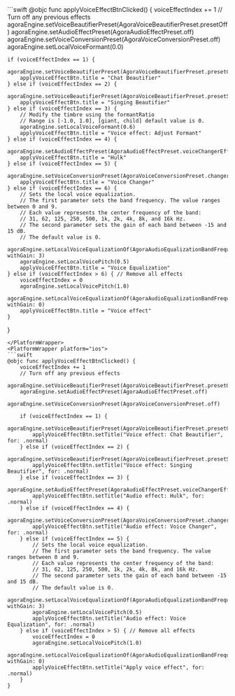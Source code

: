 <PlatformWrapper platform="macos">
```swift
@objc func applyVoiceEffectBtnClicked() {
    voiceEffectIndex += 1
    // Turn off any previous effects
    agoraEngine.setVoiceBeautifierPreset(AgoraVoiceBeautifierPreset.presetOff)
    agoraEngine.setAudioEffectPreset(AgoraAudioEffectPreset.off)
    agoraEngine.setVoiceConversionPreset(AgoraVoiceConversionPreset.off)
    agoraEngine.setLocalVoiceFormant(0.0)

    if (voiceEffectIndex == 1) {
        agoraEngine.setVoiceBeautifierPreset(AgoraVoiceBeautifierPreset.presetChatBeautifierMagnetic)
        applyVoiceEffectBtn.title = "Chat Beautifier"
    } else if (voiceEffectIndex == 2) {
        agoraEngine.setVoiceBeautifierPreset(AgoraVoiceBeautifierPreset.presetSingingBeautifier)
        applyVoiceEffectBtn.title = "Singing Beautifier"
    } else if (voiceEffectIndex == 3) {
        // Modify the timbre using the formantRatio
        // Range is [-1.0, 1.0], [giant, child] default value is 0.
        agoraEngine.setLocalVoiceFormant(0.6)
        applyVoiceEffectBtn.title = "Voice effect: Adjust Formant"
    } else if (voiceEffectIndex == 4) {
        agoraEngine.setAudioEffectPreset(AgoraAudioEffectPreset.voiceChangerEffectHulk)
        applyVoiceEffectBtn.title = "Hulk"
    } else if (voiceEffectIndex == 5) {
        agoraEngine.setVoiceConversionPreset(AgoraVoiceConversionPreset.changerBass)
        applyVoiceEffectBtn.title = "Voice Changer"
    } else if (voiceEffectIndex == 6) {
        // Sets the local voice equalization.
        // The first parameter sets the band frequency. The value ranges between 0 and 9.
        // Each value represents the center frequency of the band:
        // 31, 62, 125, 250, 500, 1k, 2k, 4k, 8k, and 16k Hz.
        // The second parameter sets the gain of each band between -15 and 15 dB.
        // The default value is 0.
        agoraEngine.setLocalVoiceEqualizationOf(AgoraAudioEqualizationBandFrequency.band500, withGain: 3)
        agoraEngine.setLocalVoicePitch(0.5)
        applyVoiceEffectBtn.title = "Voice Equalization"
    } else if (voiceEffectIndex > 6) { // Remove all effects
        voiceEffectIndex = 0
        agoraEngine.setLocalVoicePitch(1.0)
        agoraEngine.setLocalVoiceEqualizationOf(AgoraAudioEqualizationBandFrequency.band500, withGain: 0)
        applyVoiceEffectBtn.title = "Voice effect"
    }
}
```
</PlatformWrapper>
<PlatformWrapper platform="ios">
```swift
@objc func applyVoiceEffectBtnClicked() {
    voiceEffectIndex += 1
    // Turn off any previous effects
    agoraEngine.setVoiceBeautifierPreset(AgoraVoiceBeautifierPreset.presetOff)
    agoraEngine.setAudioEffectPreset(AgoraAudioEffectPreset.off)
    agoraEngine.setVoiceConversionPreset(AgoraVoiceConversionPreset.off)

    if (voiceEffectIndex == 1) {
        agoraEngine.setVoiceBeautifierPreset(AgoraVoiceBeautifierPreset.presetChatBeautifierMagnetic)
        applyVoiceEffectBtn.setTitle("Voice effect: Chat Beautifier", for: .normal)
    } else if (voiceEffectIndex == 2) {
        agoraEngine.setVoiceBeautifierPreset(AgoraVoiceBeautifierPreset.presetSingingBeautifier)
        applyVoiceEffectBtn.setTitle("Voice effect: Singing Beautifier", for: .normal)
    } else if (voiceEffectIndex == 3) {
        agoraEngine.setAudioEffectPreset(AgoraAudioEffectPreset.voiceChangerEffectHulk)
        applyVoiceEffectBtn.setTitle("Audio effect: Hulk", for: .normal)
    } else if (voiceEffectIndex == 4) {
        agoraEngine.setVoiceConversionPreset(AgoraVoiceConversionPreset.changerBass)
        applyVoiceEffectBtn.setTitle("Audio effect: Voice Changer", for: .normal)
    } else if (voiceEffectIndex == 5) {
        // Sets the local voice equalization.
        // The first parameter sets the band frequency. The value ranges between 0 and 9.
        // Each value represents the center frequency of the band:
        // 31, 62, 125, 250, 500, 1k, 2k, 4k, 8k, and 16k Hz.
        // The second parameter sets the gain of each band between -15 and 15 dB.
        // The default value is 0.
        agoraEngine.setLocalVoiceEqualizationOf(AgoraAudioEqualizationBandFrequency.band500, withGain: 3)
        agoraEngine.setLocalVoicePitch(0.5)
        applyVoiceEffectBtn.setTitle("Audio effect: Voice Equalization", for: .normal)
    } else if (voiceEffectIndex > 5) { // Remove all effects
        voiceEffectIndex = 0
        agoraEngine.setLocalVoicePitch(1.0)
        agoraEngine.setLocalVoiceEqualizationOf(AgoraAudioEqualizationBandFrequency.band500, withGain: 0)
        applyVoiceEffectBtn.setTitle("Apply voice effect", for: .normal)
    }
}
```
</PlatformWrapper>